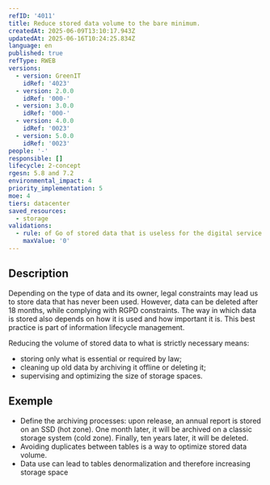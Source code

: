 ```yaml
---
refID: '4011'
title: Reduce stored data volume to the bare minimum.
createdAt: 2025-06-09T13:10:17.943Z
updatedAt: 2025-06-16T10:24:25.834Z
language: en
published: true
refType: RWEB
versions:
  - version: GreenIT
    idRef: '4023'
  - version: 2.0.0
    idRef: '000-'
  - version: 3.0.0
    idRef: '000-'
  - version: 4.0.0
    idRef: '0023'
  - version: 5.0.0
    idRef: '0023'
people: '-'
responsible: []
lifecycle: 2-concept
rgesn: 5.8 and 7.2
environmental_impact: 4
priority_implementation: 5
moe: 4
tiers: datacenter
saved_resources:
  - storage
validations:
  - rule: of Go of stored data that is useless for the digital service
    maxValue: '0'
---
```


## Description

Depending on the type of data and its owner, legal constraints may lead us to store data that has never been used. However, data can be deleted after 18 months, while complying with RGPD constraints. The way in which data is stored also depends on how it is used and how important it is. This best practice is part of information lifecycle management.

Reducing the volume of stored data to what is strictly necessary means:

* storing only what is essential or required by law;
* cleaning up old data by archiving it offline or deleting it;
* supervising and optimizing the size of storage spaces.

## Exemple

* Define the archiving processes: upon release, an annual report is stored on an SSD (hot zone). One month later, it will be archived on a classic storage system (cold zone). Finally, ten years later, it will be deleted.
* Avoiding duplicates between tables is a way to optimize stored data volume.
* Data use can lead to tables denormalization and therefore increasing storage space
